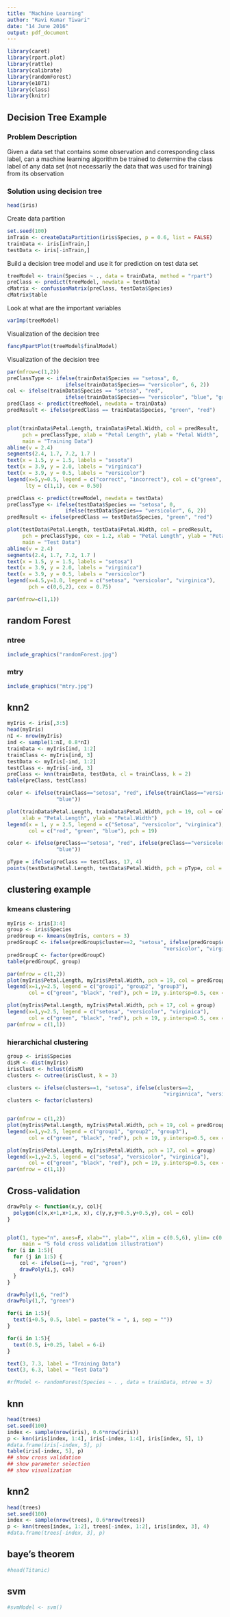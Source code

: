 ```yaml
---
title: "Machine Learning"
author: "Ravi Kumar Tiwari"
date: "14 June 2016"
output: pdf_document
---
```



```r
library(caret)
library(rpart.plot)
library(rattle)
library(calibrate)
library(randomForest)
library(e1071)
library(class)
library(knitr)
```

## Decision Tree Example
### Problem Description
Given a data set that contains some observation and corresponding class label, can a machine learning algorithm be trained to determine the class label of any data set (not necessarily the data that was used for training) from its observation

### Solution using decision tree
```r
head(iris)
```

Create data partition
```r
set.seed(100)
inTrain <- createDataPartition(iris$Species, p = 0.6, list = FALSE)
trainData <- iris[inTrain,]
testData <- iris[-inTrain,]
```

Build a decision tree model and use it for prediction on test data set
```r
treeModel <- train(Species ~ ., data = trainData, method = "rpart")
preClass <- predict(treeModel, newdata = testData)
cMatrix <- confusionMatrix(preClass, testData$Species)
cMatrix$table
```

Look at what are the important variables
```r
varImp(treeModel)
```

Visualization of the decision tree

```r
fancyRpartPlot(treeModel$finalModel)  
```

\newpage
Visualization of the decision tree

```r
par(mfrow=c(1,2))
preClassType <- ifelse(trainData$Species == "setosa", 0, 
                   ifelse(trainData$Species== "versicolor", 6, 2))
col <- ifelse(trainData$Species == "setosa", "red", 
                   ifelse(trainData$Species== "versicolor", "blue", "green"))
predClass <- predict(treeModel, newdata = trainData)
predResult <- ifelse(predClass == trainData$Species, "green", "red")


plot(trainData$Petal.Length, trainData$Petal.Width, col = predResult, 
     pch = preClassType, xlab = "Petal Length", ylab = "Petal Width",
     main = "Training Data")
abline(v = 2.4)
segments(2.4, 1.7, 7.2, 1.7 )
text(x = 1.5, y = 1.5, labels = "sesota")
text(x = 3.9, y = 2.0, labels = "virginica")
text(x = 3.9, y = 0.5, labels = "versicolor")
legend(x=5,y=0.5, legend = c("correct", "incorrect"), col = c("green", "red"), 
      lty = c(1,1), cex = 0.50)

predClass <- predict(treeModel, newdata = testData)
preClassType <- ifelse(testData$Species == "setosa", 0, 
                   ifelse(testData$Species== "versicolor", 6, 2))
predResult <- ifelse(predClass == testData$Species, "green", "red")

plot(testData$Petal.Length, testData$Petal.Width, col = predResult, 
     pch = preClassType, cex = 1.2, xlab = "Petal Length", ylab = "Petal Width",
     main = "Test Data")
abline(v = 2.4)
segments(2.4, 1.7, 7.2, 1.7 )
text(x = 1.5, y = 1.5, labels = "setosa")
text(x = 3.9, y = 2.0, labels = "virginica")
text(x = 3.9, y = 0.5, labels = "versicolor")
legend(x=4.5,y=1.0, legend = c("setosa", "versicolor", "virginica"), 
       pch = c(0,6,2), cex = 0.75)

par(mfrow=c(1,1))
```

## random Forest


### ntree
```r
include_graphics("randomForest.jpg")
```

### mtry
```r
include_graphics("mtry.jpg")
```


## knn2
```r
myIris <- iris[,3:5]
head(myIris)
nI <- nrow(myIris)
ind <- sample(1:nI, 0.8*nI)
trainData <- myIris[ind, 1:2]
trainClass <- myIris[ind, 3]
testData <- myIris[-ind, 1:2]
testClass <- myIris[-ind, 3]
preClass <- knn(trainData, testData, cl = trainClass, k = 2)
table(preClass, testClass)

color <- ifelse(trainClass=="setosa", "red", ifelse(trainClass=="versicolor", "green",
                "blue"))

plot(trainData$Petal.Length, trainData$Petal.Width, pch = 19, col = color,
     xlab = "Petal.Length", ylab = "Petal.Width")
legend(x = 1, y = 2.5, legend = c("Setosa", "versicolor", "virginica"),
       col = c("red", "green", "blue"), pch = 19)

color <- ifelse(preClass=="setosa", "red", ifelse(preClass=="versicolor", "green",
                "blue"))

pType = ifelse(preClass == testClass, 17, 4)
points(testData$Petal.Length, testData$Petal.Width, pch = pType, col = color)
```


\newpage

## clustering example
### kmeans clustering
```r
myIris <- iris[3:4]
group <- iris$Species
predGroup <- kmeans(myIris, centers = 3)
predGroupC <- ifelse(predGroup$cluster==2, "setosa", ifelse(predGroup$cluster==3, 
                                                   "versicolor", "virginnica"))
predGroupC <- factor(predGroupC)
table(predGroupC, group)

par(mfrow = c(1,2))
plot(myIris$Petal.Length, myIris$Petal.Width, pch = 19, col = predGroupC)
legend(x=1,y=2.5, legend = c("group1", "group2", "group3"), 
       col = c("green", "black", "red"), pch = 19, y.intersp=0.5, cex = 0.75)

plot(myIris$Petal.Length, myIris$Petal.Width, pch = 17, col = group)
legend(x=1,y=2.5, legend = c("setosa", "versicolor", "virginica"), 
       col = c("green", "black", "red"), pch = 19, y.intersp=0.5, cex = 0.75)
par(mfrow = c(1,1))
```

### hierarchichal clustering
```r
group <- iris$Species
disM <- dist(myIris)
irisClust <- hclust(disM)
clusters <- cutree(irisClust, k = 3)

clusters <- ifelse(clusters==1, "setosa", ifelse(clusters==2, 
                                                   "virginnica", "versicolor"))
clusters <- factor(clusters)


par(mfrow = c(1,2))
plot(myIris$Petal.Length, myIris$Petal.Width, pch = 19, col = predGroupC)
legend(x=1,y=2.5, legend = c("group1", "group2", "group3"), 
       col = c("green", "black", "red"), pch = 19, y.intersp=0.5, cex = 0.75)

plot(myIris$Petal.Length, myIris$Petal.Width, pch = 17, col = group)
legend(x=1,y=2.5, legend = c("setosa", "versicolor", "virginica"), 
       col = c("green", "black", "red"), pch = 19, y.intersp=0.5, cex = 0.75)
par(mfrow = c(1,1))
```



## Cross-validation

```r
drawPoly <- function(x,y, col){
  polygon(c(x,x+1,x+1,x, x), c(y,y,y+0.5,y+0.5,y), col = col)
}


plot(1, type="n", axes=F, xlab="", ylab="", xlim = c(0.5,6), ylim= c(0,8),
     main = "5 fold cross validation illustration")
for (i in 1:5){
  for (j in 1:5) {
    col <- ifelse(i==j, "red", "green")
    drawPoly(i,j, col)
  }
}

drawPoly(1,6, "red")
drawPoly(1,7, "green")

for(i in 1:5){
  text(i+0.5, 0.5, label = paste("k = ", i, sep = ""))
}

for(i in 1:5){
  text(0.5, i+0.25, label = 6-i)
}

text(3, 7.3, label = "Training Data")
text(3, 6.3, label = "Test Data")
```

\newpage




```r
#rfModel <- randomForest(Species ~ . , data = trainData, ntree = 3)
```

## knn
```r
head(trees)
set.seed(100)
index <- sample(nrow(iris), 0.6*nrow(iris))
p <- knn(iris[index, 1:4], iris[-index, 1:4], iris[index, 5], 1)
#data.frame(iris[-index, 5], p)
table(iris[-index, 5], p)
## show cross validation
## show parameter selection
## show visualization
```


## knn2
```r
head(trees)
set.seed(100)
index <- sample(nrow(trees), 0.6*nrow(trees))
p <- knn(trees[index, 1:2], trees[-index, 1:2], iris[index, 3], 4)
#data.frame(trees[-index, 3], p)
```


## baye's theorem
```r
#head(Titanic)
```


## svm
```r
#svmModel <- svm()
```







